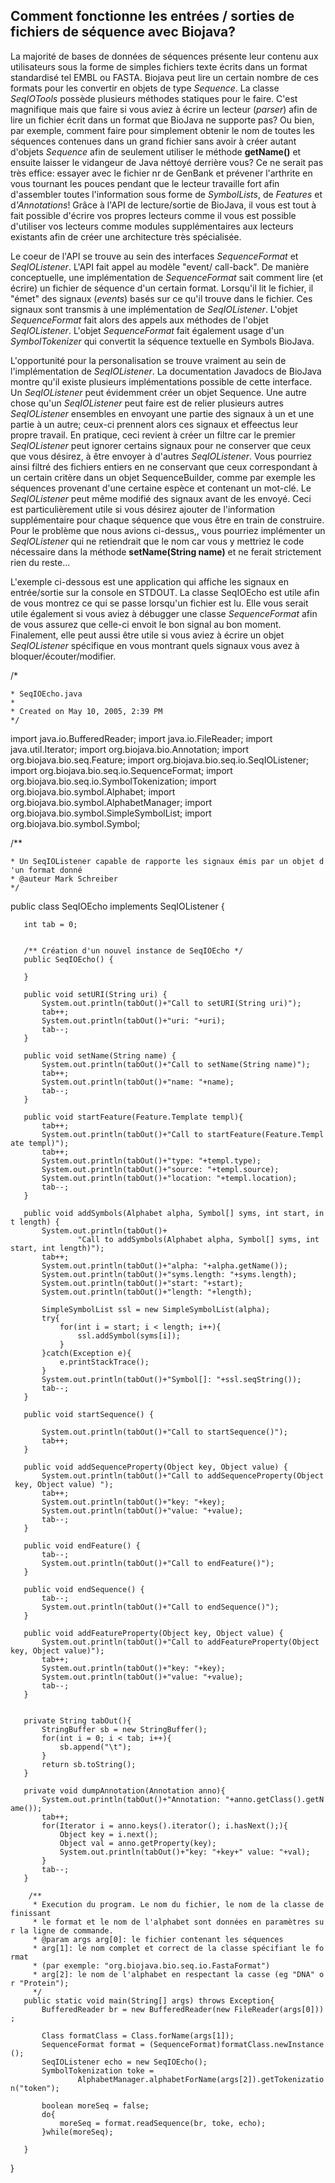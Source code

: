 == Comment fonctionne les entrées / sorties de fichiers de séquence avec Biojava? ==

La majorité de bases de données de séquences présente leur contenu aux utilisateurs sous la forme de simples fichiers texte écrits dans un format standardisé tel EMBL ou FASTA. Biojava peut lire un certain nombre de ces formats pour les convertir en objets de type ''Sequence''. La classe ''SeqIOTools'' possède plusieurs méthodes statiques pour le faire. C'est magnifique mais que faire si vous aviez à écrire un lecteur (''parser'') afin de lire un fichier écrit dans un format que BioJava ne supporte pas? Ou bien, par exemple, comment faire pour simplement obtenir le nom de toutes les séquences contenues dans un grand fichier sans avoir à créer autant d'objets ''Sequence'' afin de seulement utiliser le méthode '''getName()''' et ensuite laisser le vidangeur de Java néttoyé derrière vous?  Ce ne serait pas très effice: essayer avec le fichier nr de GenBank et prévener l'arthrite en vous tournant les pouces pendant que le lecteur travaille fort afin d'assembler toutes l'information sous forme de ''SymbolLists'', de ''Features'' et d'''Annotations''! Grâce à l'API de lecture/sortie de BioJava, il vous est tout à fait possible d'écrire vos propres lecteurs comme il vous est possible d'utiliser vos lecteurs comme modules supplémentaires aux lecteurs existants afin de créer une architecture très spécialisée.

Le coeur de l'API se trouve au sein des interfaces ''SequenceFormat'' et ''SeqIOListener''. L'API fait appel au modèle "event/ call-back". De manière conceptuelle, une implémentation de ''SequenceFormat'' sait comment lire (et écrire) un fichier de séquence d'un certain format. Lorsqu'il lit le fichier, il "émet" des signaux (''events'') basés sur ce qu'il trouve dans le fichier. Ces signaux sont transmis à une implémentation de ''SeqIOListener''. L'objet ''SequenceFormat'' fait alors des appels aux méthodes de l'objet ''SeqIOListener''. L'objet ''SequenceFormat'' fait également usage d'un ''SymbolTokenizer'' qui convertit la séquence textuelle en Symbols BioJava.

L'opportunité pour la personalisation se trouve vraiment au sein de l'implémentation de ''SeqIOListener''. La documentation Javadocs de BioJava montre qu'il existe plusieurs implémentations possible de cette interface. Un ''SeqIOListener'' peut évidemment créer un objet Sequence. Une autre chose qu'un ''SeqIOListener'' peut faire est de relier plusieurs autres ''SeqIOListener'' ensembles en envoyant une partie des signaux à un et une partie à un autre; ceux-ci prennent alors ces signaux et effeectus leur propre travail. En pratique, ceci revient à créer un filtre car le premier ''SeqIOListener'' peut ignorer certains signaux pour ne conserver que ceux que vous désirez, à être envoyer à d'autres ''SeqIOListener''. Vous pourriez ainsi filtré des fichiers entiers en ne conservant que ceux correspondant à un certain critère dans un objet SequenceBuilder, comme par exemple les séquences provenant d'une certaine espèce et contenant un mot-clé. Le ''SeqIOListener'' peut même modifié des signaux avant de les envoyé. Ceci est particulièrement utile si vous désirez ajouter de l'information supplémentaire pour chaque séquence que vous être en train de construire. Pour le problème que nous avions ci-dessus,, vous pourriez implémenter un ''SeqIOListener'' qui ne retiendrait que le nom car vous y mettriez le code nécessaire dans la méthode '''setName(String name)''' et ne ferait strictement rien du reste... 


L'exemple ci-dessous est une application qui affiche les signaux en entrée/sortie sur la console en STDOUT. La classe SeqIOEcho est utile afin de vous montrez ce qui se passe lorsqu'un fichier est lu. Elle vous serait utile également si vous aviez à débugger une classe ''SequenceFormat'' afin de vous assurez que celle-ci envoit le bon signal au bon moment. Finalement, elle peut aussi être utile si vous aviez à écrire un objet ''SeqIOListener'' spécifique en vous montrant quels signaux vous avez à bloquer/écouter/modifier.


<java>
/*
 * SeqIOEcho.java
 *
 * Created on May 10, 2005, 2:39 PM
 */

import java.io.BufferedReader;
import java.io.FileReader;
import java.util.Iterator;
import org.biojava.bio.Annotation;
import org.biojava.bio.seq.Feature;
import org.biojava.bio.seq.io.SeqIOListener;
import org.biojava.bio.seq.io.SequenceFormat;
import org.biojava.bio.seq.io.SymbolTokenization;
import org.biojava.bio.symbol.Alphabet;
import org.biojava.bio.symbol.AlphabetManager;
import org.biojava.bio.symbol.SimpleSymbolList;
import org.biojava.bio.symbol.Symbol;


/**
 * Un SeqIOListener capable de rapporte les signaux émis par un objet d'un format donné
 * @auteur Mark Schreiber
 */
public class SeqIOEcho implements SeqIOListener {
    int tab = 0;
    
    
    /** Création d'un nouvel instance de SeqIOEcho */
    public SeqIOEcho() {
        
    }

    public void setURI(String uri) {
        System.out.println(tabOut()+"Call to setURI(String uri)");
        tab++;
        System.out.println(tabOut()+"uri: "+uri);
        tab--;
    }

    public void setName(String name) {
        System.out.println(tabOut()+"Call to setName(String name)");
        tab++;
        System.out.println(tabOut()+"name: "+name);
        tab--;
    }

    public void startFeature(Feature.Template templ){
        tab++;
        System.out.println(tabOut()+"Call to startFeature(Feature.Template templ)");
        tab++;
        System.out.println(tabOut()+"type: "+templ.type);
        System.out.println(tabOut()+"source: "+templ.source);
        System.out.println(tabOut()+"location: "+templ.location);
        tab--;
    }

    public void addSymbols(Alphabet alpha, Symbol[] syms, int start, int length) {
        System.out.println(tabOut()+
                "Call to addSymbols(Alphabet alpha, Symbol[] syms, int start, int length)");
        tab++;
        System.out.println(tabOut()+"alpha: "+alpha.getName());
        System.out.println(tabOut()+"syms.length: "+syms.length);
        System.out.println(tabOut()+"start: "+start);
        System.out.println(tabOut()+"length: "+length);
        
        SimpleSymbolList ssl = new SimpleSymbolList(alpha);
        try{
            for(int i = start; i < length; i++){
                ssl.addSymbol(syms[i]);
            }
        }catch(Exception e){
            e.printStackTrace();
        }
        System.out.println(tabOut()+"Symbol[]: "+ssl.seqString());
        tab--;
    }

    public void startSequence() {
        
        System.out.println(tabOut()+"Call to startSequence()");
        tab++;
    }

    public void addSequenceProperty(Object key, Object value) {
        System.out.println(tabOut()+"Call to addSequenceProperty(Object key, Object value) ");
        tab++;
        System.out.println(tabOut()+"key: "+key);
        System.out.println(tabOut()+"value: "+value);
        tab--;
    }

    public void endFeature() {
        tab--;
        System.out.println(tabOut()+"Call to endFeature()");
    }

    public void endSequence() {
        tab--;
        System.out.println(tabOut()+"Call to endSequence()");
    }

    public void addFeatureProperty(Object key, Object value) {
        System.out.println(tabOut()+"Call to addFeatureProperty(Object key, Object value)");
        tab++;
        System.out.println(tabOut()+"key: "+key);
        System.out.println(tabOut()+"value: "+value);
        tab--;
    }
    
    
    private String tabOut(){
        StringBuffer sb = new StringBuffer();
        for(int i = 0; i < tab; i++){
            sb.append("\t");
        }
        return sb.toString();
    }
    
    private void dumpAnnotation(Annotation anno){
        System.out.println(tabOut()+"Annotation: "+anno.getClass().getName());
        tab++;
        for(Iterator i = anno.keys().iterator(); i.hasNext();){
            Object key = i.next();
            Object val = anno.getProperty(key);
            System.out.println(tabOut()+"key: "+key+" value: "+val);
        }
        tab--;
    }
    
     /**
      * Execution du program. Le nom du fichier, le nom de la classe definissant 
      * le format et le nom de l'alphabet sont données en paramètres sur la ligne de commande.
      * @param args arg[0]: le fichier contenant les séquences
      * arg[1]: le nom complet et correct de la classe spécifiant le format
      * (par exemple: "org.biojava.bio.seq.io.FastaFormat")
      * arg[2]: le nom de l'alphabet en respectant la casse (eg "DNA" or "Protein");
      */
    public static void main(String[] args) throws Exception{
        BufferedReader br = new BufferedReader(new FileReader(args[0]));
        
        Class formatClass = Class.forName(args[1]);
        SequenceFormat format = (SequenceFormat)formatClass.newInstance();
        SeqIOListener echo = new SeqIOEcho();
        SymbolTokenization toke = 
                AlphabetManager.alphabetForName(args[2]).getTokenization("token");
    
        boolean moreSeq = false;
        do{
            moreSeq = format.readSequence(br, toke, echo);
        }while(moreSeq);
        
    }
}
</java>